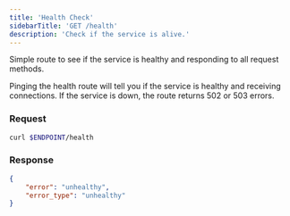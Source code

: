 ```yaml
---
title: 'Health Check'
sidebarTitle: 'GET /health'
description: 'Check if the service is alive.'
---
```


Simple route to see if the service is healthy and responding to all request methods.

Pinging the health route will tell you if the service is healthy and receiving connections. If the service is down, the route returns 502 or 503 errors.

### Request 

```sh
curl $ENDPOINT/health
```

### Response 

```json
{
    "error": "unhealthy",
    "error_type": "unhealthy"
}
```

